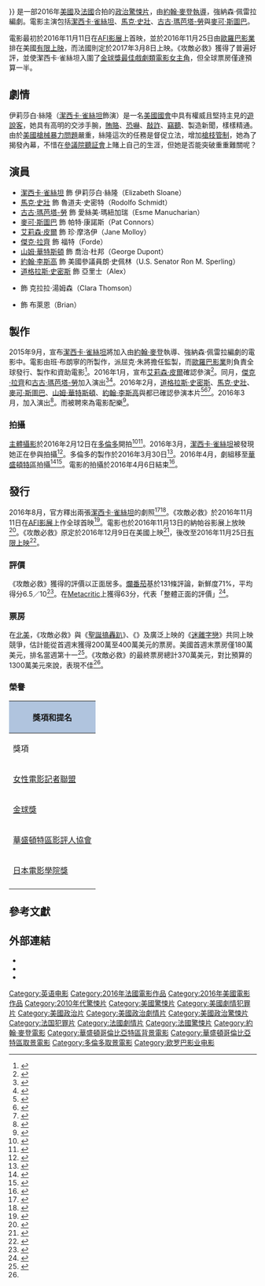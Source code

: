 {{noteTA
|G1=Show
|G2=Movie
|T=zh-cn:斯隆女士; zh-tw:攻敵必救; zh-hk:槍狂帝國;
|1=zh-cn:斯隆女士; zh-tw:攻敵必救; zh-hk:槍狂帝國;
|2=zh-cn:迈克尔·斯图巴; zh-tw:麥可·斯圖巴; zh-hk:米高·舒伯;
|3=zh-hk:謝茜嘉·謝西婷; zh-mo:謝茜嘉·翠絲頓; zh-tw:潔西卡·雀絲坦; zh-cn:杰西卡·查斯坦;
|4=zh-hk:絲羅 ;zh-tw:絲隆; zh-cn:斯隆;
|5=zh-hk:伊莉莎伯;zh-tw:伊莉莎白; zh-cn:伊莉莎白;
}}
{{Infobox film
| name = 攻敵必救
| original_name = {{lang|en|''Miss Sloane''}}
| image = Miss Sloane Poster.jpg
| caption = 電影海報
| director = [[約翰·麥登|約翰·麥登]]
| producers = {{Plainlist|
* {{le|阿希艾·傑圖恩|Ariel Zeitoun}}
* 班·布朗寧
* 克里斯·賽基爾
}}
| writer = 強納森·佩雷拉
| starring = {{Plainlist|
* [[潔西卡·雀絲坦|潔西卡·雀絲坦]]
* [[馬克·史壯|馬克·史壯]]
* [[古古·瑪芭塔-勞|古古·瑪芭塔-勞]]
* [[麥可·斯圖巴|麥可·斯圖巴]]
* [[艾莉森·皮爾|艾莉森·皮爾]]
* [[傑克·拉齊|傑克·拉齊]]
* [[約翰·李斯高|約翰·李斯高]]
* [[山姆·華特斯頓|山姆·華特斯頓]]
}}
| music = {{le|麥克斯·里奇爾|Max Richter}}
| cinematography = 賽巴斯汀·布倫科夫
| editing = 亞歷山大·伯納
| studio = {{Plainlist|
* {{le|FilmNation Entertainment|FilmNation Entertainment}}
* Archery Pictures
* France 2 Cinema
* [[Canal+|Canal+]]
* {{le|Ciné+|Ciné+}}
* [[法國電視台|法國電視台]]
}}
| distributor = {{Plainlist|
* [[歐羅巴影業|歐羅巴影業]]（美國、法國）
* 海樂大電影（臺灣）
}}
| released = {{Film date|2016|11|11|[[美國電影學會|AFI影展]]|2016|11|25|美國|2017|03|03|臺灣|2017|03|08|法國}}
| runtime = 132分鐘<!--Theatrical runtime: 132:00--><ref>{{cite web | url=http://www.bbfc.co.uk/releases/miss-sloane-film | title=''Miss Sloane'' (15) | work=[[British_Board_of_Film_Classification|British Board of Film Classification]] | date=2016-11-28 | accessdate=2016-11-28 | archive-date=2016-11-29 | archive-url=https://web.archive.org/web/20161129023618/http://www.bbfc.co.uk/releases/miss-sloane-film | dead-url=no }}</ref>
| country = {{Plainlist|
* {{FRA}}
* {{USA}}
}}
| language = 英語
| budget = 1800萬美元<ref name="preview">{{cite web |url=http://deadline.com/2016/12/office-christmas-party-la-la-land-moana-weekend-box-office-1201865842/ |title=‘Office Christmas Party’ Hopes To Bring Cheer To Another Dull Weekend; ‘La La Land’ Tunes Up – Box Office Preview |publisher=[[Deadline.com|Deadline.com]] |accessdate=2017-03-16 |archive-date=2016-12-09 |archive-url=https://web.archive.org/web/20161209183933/http://deadline.com/2016/12/office-christmas-party-la-la-land-moana-weekend-box-office-1201865842/ |dead-url=no }}</ref>
| gross = 910萬美元<ref name="numbers">{{cite web |url=http://www.the-numbers.com/movie/Miss-Sloane#tab=summary |title=Miss Sloane (2016) |website=''[[The_Numbers_(網站)|The Numbers]]'' |accessdate=2017-02-24 |archive-date=2017-03-09 |archive-url=https://web.archive.org/web/20170309070602/http://www.the-numbers.com/movie/Miss-Sloane#tab=summary |dead-url=no }}</ref>
| cn_name = 斯隆女士
| hk_name = 槍狂帝國
| tw_name = 攻敵必救<ref>{{@movies|id=fmen44540710|title=攻敵必救 Miss Sloane}}<!-- 2017-03-16 accessdate --></ref>
}}
{{作品名稱|name=''Miss Sloane''|hk=槍狂帝國|tw=攻敵必救|cn=斯隆女士}}是一部2016年[[美國|美國]]及[[法國|法國]]合拍的[[政治驚悚片|政治驚悚片]]，由[[約翰·麥登|約翰·麥登]][[導演|執導]]，強納森·佩雷拉編劇。電影主演包括[[潔西卡·雀絲坦|潔西卡·雀絲坦]]、[[馬克·史壯|馬克·史壯]]、[[古古·瑪芭塔-勞|古古·瑪芭塔-勞]]與[[麥可·斯圖巴|麥可·斯圖巴]]。

電影最初於2016年11月11日在[[美國電影學會|AFI影展]]上首映，並於2016年11月25日由[[歐羅巴影業|歐羅巴影業]]排在美國[[有限上映|有限上映]]，而法國則定於2017年3月8日上映。《攻敵必救》獲得了普遍好評，並使潔西卡·雀絲坦入圍了[[金球獎最佳戲劇類電影女主角|金球獎最佳戲劇類電影女主角]]，但全球票房僅達預算一半。

== 劇情 ==
伊莉莎白·絲隆（[[潔西卡·雀絲坦|潔西卡·雀絲坦]]飾演）是一名[[美國國會|美國國會]]中具有權威且堅持主見的[[遊說集團|遊說客]]，她具有高明的交涉手腕，[[賄賂|賄賂]]、[[恐嚇|恐嚇]]、[[敲詐|敲詐]]、[[竊聽|竊聽]]、製造新聞，樣樣精通。由於[[美國槍械暴力問題|美國槍械暴力問題]]嚴重，絲隆這次的任務是督促立法，增加[[槍枝管制|槍枝管制]]，她為了揭發內幕，不惜在[[美國參議院|參議院]][[美國國會聽證會|聽証會]]上賭上自己的生涯，但她是否能突破重重難關呢？

== 演員 ==
* [[潔西卡·雀絲坦|潔西卡·雀絲坦]] 飾 伊莉莎白·絲隆（Elizabeth Sloane）
* [[馬克·史壯|馬克·史壯]] 飾 魯道夫·史密特（Rodolfo Schmidt）
* [[古古·瑪芭塔-勞|古古·瑪芭塔-勞]] 飾 愛絲美·瑪紐加瑞（Esme Manucharian）
* [[麥可·斯圖巴|麥可·斯圖巴]] 飾 帕特·康諾斯（Pat Connors）
* [[艾莉森·皮爾|艾莉森·皮爾]] 飾 珍·摩洛伊（Jane Molloy）
* [[傑克·拉齊|傑克·拉齊]] 飾 福特（Forde）
* [[山姆·華特斯頓|山姆·華特斯頓]] 飾 喬治·杜邦（George Dupont）
* [[約翰·李斯高|約翰·李斯高]] 飾 美國參議員朗·史佩林（U.S. Senator Ron M. Sperling）
* [[道格拉斯·史密斯|道格拉斯·史密斯]] 飾 亞里士（Alex）
* {{le|梅根·費伊|Meghann Fahy}} 飾 克拉拉·湯姆森（Clara Thomson）
* {{le|恩尼斯·埃斯莫|Ennis Esmer}} 飾 布萊恩（Brian）

== 製作 ==
2015年9月，宣布[[潔西卡·雀絲坦|潔西卡·雀絲坦]]將加入由[[約翰·麥登|約翰·麥登]]執導、強納森·佩雷拉編劇的電影中。電影由班·布朗寧的{{le|FilmNation Entertainment|FilmNation Entertainment}}所製作，派屈克·朱將擔任監製，而[[歐羅巴影業|歐羅巴影業]]則負責全球發行、製作和資助電影<ref>{{cite web|last1=Donnelly|first1=Matt|title=Jessica Chastain Gun-Control Thriller ‘Miss Sloane’ Sells to EuropaCorp in Toronto|url=http://www.thewrap.com/jessica-chastain-gun-control-thriller-miss-sloane-sells-to-europacorp-in-toronto/|accessdate=2016-01-26|archive-date=2016-02-02|archive-url=https://web.archive.org/web/20160202184550/http://www.thewrap.com/jessica-chastain-gun-control-thriller-miss-sloane-sells-to-europacorp-in-toronto/|dead-url=no}}</ref>。2016年1月，宣布[[艾莉森·皮爾|艾莉森·皮爾]]確認參演<ref>{{cite web|url=http://variety.com/2016/film/news/alison-pill-jessica-chastain-miss-sloane-1201673503/|title=Alison Pill to Co-Star With Jessica Chastain in Gun Control Drama ‘Miss Sloane’|work=[[Variety_(magazine)|Variety]]|first=Justin|last=Kroll|date=2016-01-06|accessdate=2016-04-10|archive-date=2016-03-20|archive-url=https://web.archive.org/web/20160320203441/http://variety.com/2016/film/news/alison-pill-jessica-chastain-miss-sloane-1201673503/|dead-url=no}}</ref>。同月，[[傑克·拉齊|傑克·拉齊]]和[[古古·瑪芭塔-勞|古古·瑪芭塔-勞]]加入演出<ref>{{cite web|url=http://www.thewrap.com/carols-jake-lacy-joins-jessica-chastain-in-gun-control-thriller-miss-sloane-exclusive/|title=‘Carol’s’ Jake Lacy Joins Jessica Chastain in Gun Control Movie ‘Miss Sloane’ (Exclusive)|work=[[The_Hollywood_Reporter|The Hollywood Reporter]]|first=Jeff|last=Sneider|date=2016-07-06|accessdate=2016-04-10|archive-date=2016-05-05|archive-url=https://web.archive.org/web/20160505054557/http://www.thewrap.com/carols-jake-lacy-joins-jessica-chastain-in-gun-control-thriller-miss-sloane-exclusive/|dead-url=no}}</ref><ref>{{cite web|last1=Kit|first1=Borys|title='Concussion' Star Gugu Mbatha-Raw in Talks to Join Gun-Control Drama 'Miss Sloane' (Exclusive)|url=http://www.hollywoodreporter.com/news/concussion-star-gugu-mbatha-raw-859087|accessdate=2016-01-26|archive-date=2016-01-27|archive-url=https://web.archive.org/web/20160127091654/http://www.hollywoodreporter.com/news/concussion-star-gugu-mbatha-raw-859087|dead-url=no}}</ref>。2016年2月，[[道格拉斯·史密斯|道格拉斯·史密斯]]、[[馬克·史壯|馬克·史壯]]、[[麥可·斯圖巴|麥可·斯圖巴]]、[[山姆·華特斯頓|山姆·華特斯頓]]、[[約翰·李斯高|約翰·李斯高]]與{{le|恩尼斯·埃斯莫|Ennis Esmer}}都已確認參演本片<ref>{{cite web|url=http://deadline.com/2016/02/douglas-smith-gun-legislation-film-jessica-chastain-miss-sloane-1201700829/|title=Douglas Smith Joins Jessica Chastain’s Team In ‘Miss Sloane’|publisher=[[Deadline.com|Deadline.com]]|first=Anita|last=Busch|date=2016-02-11|accessdate=2016-04-10|archive-date=2016-04-16|archive-url=https://web.archive.org/web/20160416215406/http://deadline.com/2016/02/douglas-smith-gun-legislation-film-jessica-chastain-miss-sloane-1201700829/|dead-url=no}}</ref><ref>{{cite web|url=http://deadline.com/2016/02/bill-milner-maisie-williams-iboy-ennis-esmer-miss-sloane-1201709843/|title=Bill Milner & Maisie Williams Boot Up ‘iBoy’; Ennis Esmer Joins ‘Miss Sloane’|publisher=[[Deadline.com|Deadline.com]]|first=Erik|last=Penderson|date=2016-02-26|accessdate=2016-04-10|archive-date=2016-04-22|archive-url=https://web.archive.org/web/20160422043008/http://deadline.com/2016/02/bill-milner-maisie-williams-iboy-ennis-esmer-miss-sloane-1201709843/|dead-url=no}}</ref><ref>{{cite web|url=http://www.screenrelish.com/2016/02/18/john-maddens-political-thriller-miss-sloan-starts-shooting-with-jessica-chastain/|title=John Madden’s Political Thriller MISS SLOAN Starts Shooting With Jessica Chastain|first=Craig|last=Hunter|date=2016-02-18|accessdate=2016-04-10|archive-date=2016-04-24|archive-url=https://web.archive.org/web/20160424044117/http://www.screenrelish.com/2016/02/18/john-maddens-political-thriller-miss-sloan-starts-shooting-with-jessica-chastain/|dead-url=no}}</ref>。2016年3月，{{le|梅根·費伊|Meghann Fahy}}加入演出<ref>{{cite web|url=http://deadline.com/2016/03/meghann-fahy-miss-sloane-gun-lobbying-movie-former-one-life-to-live-star-1201716277/|title=Meghann Fahy Joins Jessica Chastain’s Team In ‘Miss Sloane’|publisher=[[Deadline.com|Deadline.com]]|first=Anita|last=Busch|date=2016-03-08|accessdate=2016-04-10|archive-date=2016-04-13|archive-url=https://web.archive.org/web/20160413145220/http://deadline.com/2016/03/meghann-fahy-miss-sloane-gun-lobbying-movie-former-one-life-to-live-star-1201716277/|dead-url=no}}</ref>。而{{le|麥克斯·里奇爾|Max Richter}}被聘來為電影配樂<ref>{{cite web|url=http://filmmusicreporter.com/2016/08/25/max-richter-to-score-john-maddens-miss-sloane/|title='Max Richter to Score John Madden's 'Miss Sloane'|website=Film Music Reporter|date=2016-08-25|accessdate=2016-08-26|archive-date=2016-08-28|archive-url=https://web.archive.org/web/20160828221042/http://filmmusicreporter.com/2016/08/25/max-richter-to-score-john-maddens-miss-sloane/|dead-url=no}}</ref>。

=== 拍攝 ===
[[主體攝影|主體攝影]]於2016年2月12日在[[多倫多|多倫多]]開拍<ref>{{cite web|url=https://www.instagram.com/p/BBtUQ-gPKjN/|title=And it begins #MissSloane #firstday|website=[[Instagram|Instagram]]|first=Jessica|last=Chastain|date=2016-02-12|accessdate=2016-04-10|archive-date=2017-02-02|archive-url=https://web.archive.org/web/20170202184630/https://www.instagram.com/p/BBtUQ-gPKjN/|dead-url=no}}</ref><ref>{{cite web|url=http://www.comingsoon.net/movies/news/658573-miss-sloane-jessica-chastain|title=Production Begins on Miss Sloane, Starring Jessica Chastain|publisher=Comingsoon.net|first=Silas|last=Lesnick|date=2016-02-18|accessdate=2016-04-10|archive-date=2016-04-20|archive-url=https://web.archive.org/web/20160420055149/http://www.comingsoon.net/movies/news/658573-miss-sloane-jessica-chastain|dead-url=no}}</ref>。2016年3月，[[潔西卡·雀絲坦|潔西卡·雀絲坦]]被發現她正在參與拍攝<ref>{{cite web|url=http://www.dailymail.co.uk/tvshowbiz/article-3482603/Jessica-Chastain-sips-coffee-straw-set-controversial-gun-control-movie.html|title=Don't smudge the lipstick! Jessica Chastain sips coffee through a straw on set of controversial gun-control movie|work=Daily Mail|date=2016-03-08|accessdate=2016-04-10|archive-date=2016-03-29|archive-url=https://web.archive.org/web/20160329181139/http://www.dailymail.co.uk/tvshowbiz/article-3482603/Jessica-Chastain-sips-coffee-straw-set-controversial-gun-control-movie.html|dead-url=no}}</ref>。多倫多的製作於2016年3月30日<ref>{{cite web|url=https://www.instagram.com/p/BDmgJNMvKsQ/?taken-by=chastainiac|title=Thats a wrap #Toronto ! Off to do a bit of press for @thehuntsman , then Ill meet the gang in DC for some additional shooting. This is a very special film. Its a great pleasure to be working again with #JohnMadden He's a wonderful man and a great teacher. #MsSloane #TheDebt pic by #SebastianBlenkov|website=[[Instagram|Instagram]]|first=Jessica|last=Chastain|date=2016-03-30|accessdate=2016-04-10|archive-date=2017-06-05|archive-url=https://web.archive.org/web/20170605033853/https://www.instagram.com/p/BDmgJNMvKsQ/?taken-by=chastainiac|dead-url=no}}</ref>。2016年4月，劇組移至[[華盛頓特區|華盛頓特區]]拍攝<ref>{{cite web|url=https://www.washingtonpost.com/news/dr-gridlock/wp/2016/03/09/whats-a-d-c-circulator-bus-doing-in-toronto/|title=What’s a D.C. Circulator bus doing in Toronto?|website=The Washington Post|first=Faiz|last=Siddiqui|date=2016-03-09|accessdate=2016-04-10|archive-date=2016-03-11|archive-url=https://web.archive.org/web/20160311052448/https://www.washingtonpost.com/news/dr-gridlock/wp/2016/03/09/whats-a-d-c-circulator-bus-doing-in-toronto/|dead-url=no}}</ref><ref>{{cite web|url=http://www.blackfilm.com/read/2016/04/gugu-mbatha-raw-talks-concussion-dvd-free-state-of-jones/|title=Gugu Mbatha-Raw Talks Concussion DVD, & Civil War Drama Free State Of Jones|publisher=Blackfilm.com|first=Wilson|last=Morales|date=2016-04-06|accessdate=2016-04-10|archive-date=2016-04-15|archive-url=https://web.archive.org/web/20160415014835/http://www.blackfilm.com/read/2016/04/gugu-mbatha-raw-talks-concussion-dvd-free-state-of-jones/|dead-url=no}}</ref>。電影的拍攝於2016年4月6日結束<ref>{{cite web|url=http://www.ssninsider.com/on-the-set-for-4816-ridley-scott-michael-fassbender-start-alien-covenant-benedict-cumberbatch-wraps-doctor-strange/|title=On the Set for 4/8/16: Ridley Scott & Michael Fassbender Start ‘Alien: Covenant’, Benedict Cumberbatch Wraps ‘Doctor Strange’|publisher=SSNINSIDER.com|first=SSN Insider|last=Staff|date=2016-04-08|accessdate=2016-04-10|deadurl=yes|archiveurl=https://web.archive.org/web/20160420090152/http://www.ssninsider.com/on-the-set-for-4816-ridley-scott-michael-fassbender-start-alien-covenant-benedict-cumberbatch-wraps-doctor-strange/|archivedate=2016-04-20}}</ref>。

== 發行 ==
2016年8月，官方釋出兩張[[潔西卡·雀絲坦|潔西卡·雀絲坦]]的劇照<ref>{{cite web|url=http://www.ew.com/article/2016/08/16/miss-sloane-jessica-chastain-gun-lobby-thriller|title=Jessica Chastain on the gun lobby thriller Miss Sloane|website=[[Entertainment_Weekly|Entertainment Weekly]]|first=Joe|last=McGovern|date=2016-08-16|accessdate=2016-08-16|archive-date=2016-08-17|archive-url=https://web.archive.org/web/20160817223703/http://www.ew.com/article/2016/08/16/miss-sloane-jessica-chastain-gun-lobby-thriller|dead-url=no}}</ref><ref>{{cite web|url=http://theplaylist.net/first-look-jessica-chastain-oscar-contender-miss-sloane-20160816/|title=First Look: Jessica Chastain In Oscar Contender ‘Miss Sloane’|website=[[IndieWire|The Playlist]]|first=Kevin|last=Jaugernauth|date=2016-08-16|accessdate=2016-08-16|archive-date=2016-08-22|archive-url=https://web.archive.org/web/20160822034517/http://theplaylist.net/first-look-jessica-chastain-oscar-contender-miss-sloane-20160816/|dead-url=no}}</ref>。《攻敵必救》於2016年11月11日在[[美國電影學會|AFI影展]]上作全球首映<ref>{{cite web|url=http://variety.com/2016/film/news/miss-sloane-afi-fest-jessica-chastain-1201898710/|title=‘Miss Sloane’ to World Premiere at AFI Fest (EXCLUSIVE)|website=[[綜藝_(雜誌)|Variety]]|first=Brent|last=Lang|date=2016-10-24|accessdate=2016-10-24|archive-date=2016-10-25|archive-url=https://web.archive.org/web/20161025050438/http://variety.com/2016/film/news/miss-sloane-afi-fest-jessica-chastain-1201898710/|dead-url=no}}</ref>。電影也於2016年11月13日的納帕谷影展上放映<ref>{{cite web|url=http://napavalleyfilmfest.org/miss-sloane|title=Miss Sloane|website=Napa Valley Film Festival|accessdate=2016-10-10|archive-url=https://web.archive.org/web/20161118061545/http://napavalleyfilmfest.org/miss-sloane|archive-date=2016-11-18|dead-url=yes}}</ref>。《攻敵必救》原定於2016年12月9日在美國上映<ref>{{cite web|url=http://deadline.com/2016/07/miss-sloane-jessica-chastain-december-release-date-1201786282/|title=Jessica Chastain Thriller ‘Miss Sloane’ To Debut During Awards Season|publisher=[[Deadline.com|Deadline.com]]|first=Anthony|last=D'Alessandro|date=2016-07-13|accessdate=2016-07-16|archive-date=2016-07-15|archive-url=https://web.archive.org/web/20160715151636/http://deadline.com/2016/07/miss-sloane-jessica-chastain-december-release-date-1201786282/|dead-url=no}}</ref>，後改至2016年11月25日[[有限上映|有限上映]]<ref>{{cite web|url=http://www.boxofficemojo.com/movies/?id=misssloane.htm|title=Miss Sloane|website=[[Box_Office_Mojo|Box Office Mojo]]|accessdate=2016-10-19|archive-date=2016-10-20|archive-url=https://web.archive.org/web/20161020040612/http://www.boxofficemojo.com/movies/?id=misssloane.htm|dead-url=no}}</ref>。

=== 評價 ===
《攻敵必救》獲得的評價以正面居多。[[爛番茄|爛番茄]]基於131條評論，新鮮度71%，平均得分6.5／10<ref>{{cite web|url=https://www.rottentomatoes.com/m/miss_sloane/|title=Miss Sloane (2016)|website=[[Rotten_Tomatoes|Rotten Tomatoes]]|accessdate=2016-01-24|archive-date=2016-03-31|archive-url=https://web.archive.org/web/20160331162741/http://www.rottentomatoes.com/m/miss_sloane|dead-url=no}}</ref>。在[[Metacritic|Metacritic]]上獲得63分，代表「整體正面的評價」<ref>{{cite web|url=http://www.metacritic.com/movie/miss-sloane|title=Miss Sloane|publisher=[[Metacritic|Metacritic]]|accessdate=2016-12-28|archive-date=2016-12-29|archive-url=https://web.archive.org/web/20161229042425/http://www.metacritic.com/movie/miss-sloane|dead-url=no}}</ref>。

=== 票房 ===
在[[北美|北美]]，《攻敵必救》與《[[聖誕搞轟趴|聖誕搞轟趴]]》、《{{le|愛情捲土重來|The Bounce Back}}》及廣泛上映的《[[迷離字戀|迷離字戀]]》共同上映競爭，估計能從首週末獲得200萬至400萬美元的票房。美國首週末票房僅180萬美元，排名當週第十一<ref>{{cite web |url=http://www.forbes.com/sites/scottmendelson/2016/12/11/weekend-box-office-office-christmas-party-sets-record-miss-sloane-bombs/ |title=Weekend Box Office: 'Office Christmas Party' Sets Record, 'Miss Sloane' Bombs |work=Forbes |date=2016-11-14 |accessdate=2016-12-12 |archive-date=2016-12-12 |archive-url=https://web.archive.org/web/20161212014016/http://www.forbes.com/sites/scottmendelson/2016/12/11/weekend-box-office-office-christmas-party-sets-record-miss-sloane-bombs/ |dead-url=no }}</ref>。《攻敵必救》的最終票房總計370萬美元，對比預算的1300萬美元來說，表現不佳<ref name=numbers/>。

=== 榮譽 ===
{| class="wikitable sortable"
|- style="background:#ccc; text-align:center;"
! colspan="6" style="background: LightSteelBlue;" | 獎項和提名
|- style="background:#ccc; text-align:center;"
! 獎項
! 日期
! 類別
! 得獎者
! 結果
! 參考
|-
| [[女性電影記者聯盟|女性電影記者聯盟]]
| 2016年12月21日
| 最英勇演出
| [[潔西卡·雀絲坦|潔西卡·雀絲坦]]
| {{nom}}
| <ref>{{cite news |url=http://awfj.org/eda-awards-2/2016-awfj-eda-award-nominees/ |title=2016 AWFJ EDA Award Nominees |first=Jennifer |last=Merin |publisher=''[[女性電影記者聯盟|Alliance of Women Film Journalists]]'' |date=2016-12-16 |accessdate=2016-12-17 |archive-date=2016-12-20 |archive-url=https://web.archive.org/web/20161220160337/http://awfj.org/eda-awards-2/2016-awfj-eda-award-nominees/ |dead-url=yes }}</ref><ref>{{cite news |url=http://www.wearemoviegeeks.com/2016/12/arrival-la-la-land-hell-high-water-among-nominees-2016-awfj-eda-awards/ |title='Arrival', 'La La Land', 'Hell or High Water' Among The Nominees for the 2016 AWFJ EDA Awards |first=Michelle |last=McCue |publisher=''WeAreMovieGeeks.com'' |date=2016-12-16 |accessdate=2016-12-17 |archive-date=2018-06-12 |archive-url=https://web.archive.org/web/20180612142441/http://www.wearemoviegeeks.com/2016/12/arrival-la-la-land-hell-high-water-among-nominees-2016-awfj-eda-awards/ |dead-url=no }}</ref>
|-
| [[金球獎|金球獎]]
| [[第74屆金球獎|2017年1月8日]]
| [[金球獎最佳戲劇類電影女主角|最佳戲劇類電影女主角]]
| 潔西卡·雀絲坦
| {{nom}}
| <ref name="GoldenGlobe">{{cite web |url=http://www.hollywoodreporter.com/lists/golden-globes-nominees-2017-list-955075 |title=Golden Globes 2017: The Complete List of Nominations |publisher=''[[The_Hollywood_Reporter|The Hollywood Reporter]]'' |date=2016-12-12 |accessdate=2016-12-12 |archive-date=2016-12-13 |archive-url=https://web.archive.org/web/20161213020558/http://www.hollywoodreporter.com/lists/golden-globes-nominees-2017-list-955075 |dead-url=no }}</ref>
|-
| [[華盛頓特區影評人協會|華盛頓特區影評人協會]]
| {{le|第15屆華盛頓影評人協會獎|Washington D.C. Area Film Critics Association Awards 2016|2016年12月5日}}
| 華盛頓特區最佳形象
| 《攻敵必救》
| {{nom}}
| <ref>{{cite web |url=http://www.wafca.com/awards/ |title=The 2016 WAFCA Awards Nominations |date=2016-12-03 |accessdate=2016-12-04 |archive-date=2013-01-31 |archive-url=https://www.webcitation.org/6E5B0fYXJ?url=http://www.wafca.com/awards/ |dead-url=no }}</ref>
|-
| [[日本電影學院獎|日本電影學院獎]]
| [[第41屆日本電影學院獎|2018年3月2日]]
| 最佳外語片獎
| 《攻敵必救》
| {{nom}}
| <ref>{{cite web |url=http://japan-academy-prize.jp/prizes/41_special.html |title=第41回日本アカデミー賞特別賞一覧 |date=2018-01-05 |accessdate=2018-02-05 |archive-date=2018-01-21 |archive-url=https://web.archive.org/web/20180121181032/http://japan-academy-prize.jp/prizes/41_special.html |dead-url=no }}</ref>
|-
|}

== 參考文獻 ==
{{Reflist|30em}}

== 外部連結 ==
* {{IMDb title|4540710}}
* {{Mojo title|misssloane}}
* {{Rotten Tomatoes|Miss_Sloane}}

{{John Madden}}
{{DEFAULTSORT:Miss Sloane}}
[[Category:英语电影|Category:英语电影]]
[[Category:2016年法國電影作品|Category:2016年法國電影作品]]
[[Category:2016年美國電影作品|Category:2016年美國電影作品]]
[[Category:2010年代驚悚片|Category:2010年代驚悚片]]
[[Category:美國驚悚片|Category:美國驚悚片]]
[[Category:美國劇情犯罪片|Category:美國劇情犯罪片]]
[[Category:美國政治片|Category:美國政治片]]
[[Category:美國政治劇情片|Category:美國政治劇情片]]
[[Category:美國政治驚悚片|Category:美國政治驚悚片]]
[[Category:法国犯罪片|Category:法国犯罪片]]
[[Category:法國劇情片|Category:法國劇情片]]
[[Category:法國驚悚片|Category:法國驚悚片]]
[[Category:約翰·麥登電影|Category:約翰·麥登電影]]
[[Category:華盛頓哥倫比亞特區背景電影|Category:華盛頓哥倫比亞特區背景電影]]
[[Category:華盛頓哥倫比亞特區取景電影|Category:華盛頓哥倫比亞特區取景電影]]
[[Category:多倫多取景電影|Category:多倫多取景電影]]
[[Category:欧罗巴影业电影|Category:欧罗巴影业电影]]